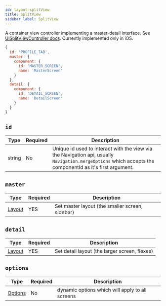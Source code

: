```yaml
---
id: layout-splitView
title: SplitView
sidebar_label: SplitView
---
```


A container view controller implementing a master-detail interface. See [UISplitViewController docs](https://developer.apple.com/documentation/uikit/uisplitviewcontroller).
Currently implemented only in iOS.

```js
{
  id: 'PROFILE_TAB',
  master: {
    component: {
      id: 'MASTER_SCREEN',
      name: 'MasterScreen'
    }
  },
  detail: {
    component: {
      id: 'DETAIL_SCREEN',
      name: 'DetailScreen'
    }
  }
}
```

## `id`

| Type   | Required | Description                                                                                                                                                    |
| ------ | -------- | -------------------------------------------------------------------------------------------------------------------------------------------------------------- |
| string | No       | Unique id used to interact with the view via the Navigation api, usually `Navigation.mergeOptions` which accepts the componentId as it's first argument. |

## `master`

| Type               | Required | Description                                     |
| ------------------ | -------- | ----------------------------------------------- |
| [Layout](Layout.mdx) | YES      | Set master layout (the smaller screen, sidebar) |

## `detail`

| Type               | Required | Description                                   |
| ------------------ | -------- | --------------------------------------------- |
| [Layout](Layout.mdx) | YES      | Set detail layout (the larger screen, flexes) |

## `options`

| Type                    | Required | Description                                     |
| ----------------------- | -------- | ----------------------------------------------- |
| [Options](options-root.mdx) | No       | dynamic options which will apply to all screens |
